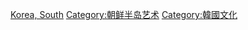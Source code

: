 [[Category:亚洲各国艺术|Korea, South]]
[[Category:朝鲜半岛艺术|Category:朝鲜半岛艺术]]
[[Category:韓國文化|Category:韓國文化]]